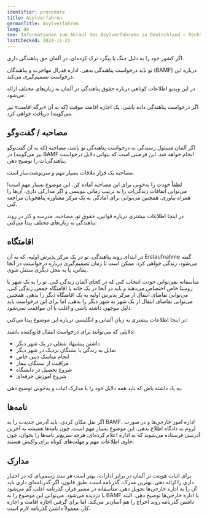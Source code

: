 ```yaml
---
identifier: procedure
title: Asylverfahren
germanTitle: Asylverfahren
lang: de
seo: Informationen zum Ablauf des Asylverfahrens in Deutschland – Rechte, Anhörung, Aufenthalt und Unterstützungsmöglichkeiten für Asylsuchende.
lastChecked: 2024-11-23
---
```


اگر کشور خود را به دلیل جنگ یا پیگرد ترک کرده‌ای، در آلمان حق پناهندگی داری.

تو باید درخواست پناهندگی بدهی. اداره فدرال مهاجرت و پناهندگان (BAMF) درباره این درخواست تصمیم‌گیری می‌کند.

در این ویدیو اطلاعات کوتاهی درباره حقوق پناهندگی در آلمان به زبان‌های مختلف ارائه می‌شود:

<ExternalShortLink identifier="asylindeutschland_video" />

اگر درخواست پناهندگی داده باشی، یک اجازه اقامت موقت (که به آن «برگه اقامت» نیز می‌گویند) دریافت خواهی کرد.

## مصاحبه / گفت‌وگو

اگر آلمان مسئول رسیدگی به درخواست پناهندگی تو باشد، مصاحبه (که به آن گفت‌وگو نیز می‌گویند) در BAMF انجام خواهد شد. این فرصتی است که بتوانی دلایل درخواست پناهندگی‌ات را توضیح دهی.

مصاحبه یک قرار ملاقات بسیار مهم و سرنوشت‌ساز است.

لطفاً خودت را به‌خوبی برای این مصاحبه آماده کن. این موضوع بسیار مهم است! می‌توانی اتفاقات زندگی‌ات را به ترتیب زمانی بنویسی و اگر مدارکی داری، آن‌ها را همراه بیاوری. همچنین می‌توانی برای آمادگی به یک مرکز مشاوره پناهجویان مراجعه کنی.

در اینجا اطلاعات بیشتری درباره قوانین، حقوق تو، مصاحبه، مدرسه و کار در روند پناهندگی به زبان‌های مختلف پیدا می‌کنی:

<ExternalShortLink identifier="asylnet_interview" />

## اقامتگاه

در ابتدای روند پناهندگی، تو در یک مرکز پذیرش اولیه، که به آن Erstaufnahme گفته می‌شود، زندگی خواهی کرد. ممکن است تا زمان تصمیم‌گیری درباره درخواستت در آنجا بمانی، یا به محل دیگری منتقل شوی.

متأسفانه نمی‌توانی خودت انتخاب کنی که در کجای آلمان زندگی کنی. تو را به یک شهر یا روستا خاص اختصاص می‌دهند و باید در آنجا در یک خانه یا اقامتگاه جمعی زندگی کنی. می‌توانی تقاضای انتقال از مرکز پذیرش اولیه به یک اقامتگاه دیگر را بدهی. همچنین می‌توانی تقاضای انتقال از یک شهر به شهر دیگر را بدهی. اما برای این درخواست باید دلیل موجهی داشته باشی و اغلب با آن موافقت نمی‌شود.

در اینجا اطلاعات بیشتری به زبان آلمانی و انگلیسی درباره این موضوع پیدا می‌کنی:

<ExternalShortLink identifier="linxxnet_transfer" />

دلایلی که می‌توانند برای درخواست انتقال قانع‌کننده باشند:
- داشتن پیشنهاد شغلی در یک شهر دیگر
- تمایل به زندگی با بستگان نزدیک در شهر دیگر
- انجام مناسک دینی خاص
- مراقبت از بستگان بیمار
- شروع تحصیل در دانشگاه
- شروع آموزش حرفه‌ای

به یاد داشته باش که باید همه دلایل خود را با مدارک اثبات و به‌خوبی توضیح دهی.

## نامه‌ها

اگر نقل مکان کردی، باید آدرس جدیدت را به BAMF، اداره امور خارجی‌ها و در صورت لزوم به دادگاه اطلاع بدهی. این موضوع بسیار مهم است، چون نامه‌ها همیشه به آخرین آدرسی فرستاده می‌شوند که به اداره اعلام کرده‌ای. هرچه سریع‌تر نامه‌ها را بخوان، چون حاوی اطلاعات مهم و مهلت‌های کوتاه برای واکنش هستند.

## مدارک

برای اثبات هویتت در آلمان در برابر ادارات، بهتر است هر سند رسمی‌ای که در اختیار داری را ارائه دهی. بهترین مدرک، گذرنامه است. طبق قانون، اگر گذرنامه‌ای داری باید آن را به اداره خارجی‌ها تحویل دهی. متأسفانه در مسیر فرار، گذرنامه اغلب گم می‌شود یا دزدیده می‌شود. می‌توانی این موضوع را به BAMF یا اداره خارجی‌ها توضیح دهی. البته داشتن گذرنامه روند اخراج را هم آسان‌تر می‌کند. اما برای گرفتن اجازه اقامت و اجازه کار، معمولاً داشتن گذرنامه لازم است.

<Block identifier="get-legal-advice" />